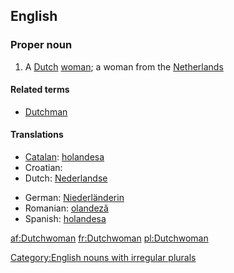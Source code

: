 ==English==

===Proper noun===
{{en-proper noun|Dutchwomen}}

# A [[Dutch]] [[woman]]; a woman from the [[Netherlands]]

====Related terms====
* [[Dutchman]]

====Translations====
{{trans-top|a Dutch woman}}
* [[Catalan]]: [[holandesa]] {{f}}
* Croatian: {{t|hr|Nizozemka|alt=Nizòzēmka|f}}
* Dutch: [[Nederlandse]] {{f}}
{{trans-mid}}
* German: [[Niederländerin]] {{f}}
* Romanian: [[olandeză]] {{f}}
* Spanish: [[holandesa]] {{f}}
{{trans-bottom}}

[[Category:English nouns with irregular plurals]]

[[af:Dutchwoman]]
[[fr:Dutchwoman]]
[[pl:Dutchwoman]]